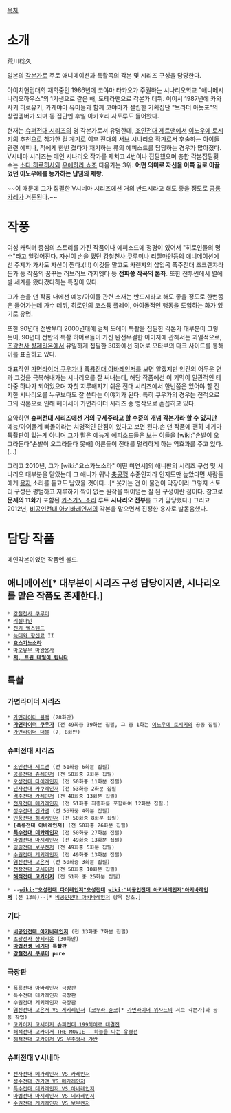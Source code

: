 [[목차]]
= 소개 =
荒川稔久

일본의 [[각본가]]로 주로 애니메이션과 특촬쪽의 각본 및 시리즈 구성을 담당한다.

아이치현립대학 재학중인 1986년에 코야마 타카오가 주권하는 시나리오학교 "애니메시나리오하우스"의 1기생으로 같은 해, 도테라맨으로 각본가 데뷔. 이어서 1987년에 카와사키 히로유키, 카게야마 유미들과 함께 코야마가 설립한 기획집단 "브라더 아놋포"의 창립멤버가 되며 동 집단엔 후일 아카호리 사토루도 들어왔다.

현재는 [[슈퍼전대 시리즈]]의 명 각본가로서 유명한데, [[조인전대 제트맨]]에서 [[이노우에 토시키]]의 추천으로 참가한 걸 계기로 이후 전대의 서브 시나리오 작가로서 후술하는 아이돌 관련 에피나, 적에게 한번 졌다가 재기하는 류의 에피소드를 담당하는 경우가 많아졌다. V시네마 시리즈는 메인 시나리오 작가를 제치고 4번이나 집필했으며 총합 각본집필횟수는 [[소다 히로히사]]와 [[우에하라 쇼조]] 다음가는 3위. '''어떤 의미로 자신을 이쪽 길로 이끌었던 이노우에를 능가하는 납땜의 제왕.'''

~~이 때문에 그가 집필한 V시네마 시리즈에선 거의 반드시라고 해도 좋을 정도로 [[공룡카레]]가 거론된다.~~

= 작풍 =
여성 캐릭터 중심의 스토리를 가진 작품이나 에피소드에 정평이 있어서 "히로인물의 명수"라고 일컬어진다. 자신이 손을 댔던 [[강철천사 쿠루미]]나 [[리젤마인]]등의 애니메이션에선 주제가 가사도 자신이 짠다.(!!!) 이것들 말고도 카렌쟈의 삽입곡 폭주전대 조크렌쟈라든가 동 작품의 꿈꾸는 러브러브 라지엣타 등 '''전파쏭 작곡의 본좌.''' 또한 전투씬에서 별에 별 세계를 왔다갔다하는 특징이 있다.

그가 손을 댄 작품 내에선 예능/아이돌 관련 소재는 반드시라고 해도 좋을 정도로 한번쯤은 들어가는데 가수 데뷔, 히로인의 코스튬 플레이, 아이돌적인 행동을 도입하는 화가 있기로 유명.

또한 90년대 전반부터 2000년대에 걸쳐 도에이 특촬을 집필한 각본가 대부분이 그렇듯이, 90년대 전반의 특촬 히어로들이 가진 완전무결한 이미지에 관해서는 괴멸적으로,[[초광전사 샹제리온]]에서 유일하게 집필한 30화에선 히어로 오타쿠의 다크 사이드를 통해 이를 표출하고 있다.

대표작인 [[가면라이더 쿠우가]]나 [[폭룡전대 아바레인저]]를 보면 알겠지만 인간의 어두운 면과 그것을 극복해내가는 시나리오를 잘 써내는데, 해당 작품에선 이 기믹이 일관적인 테마중 하나가 되어있으며 자칫 지루해지기 쉬운 전대 시리즈에서 한번쯤은 있어야 할 진지한 시나리오를 누구보다도 잘 쓴다는 이야기가 된다. 특히 쿠우가의 경우는 전적으로 그의 각본으로 인해 헤이세이 가면라이더 시리즈 중 명작으로 손꼽히고 있다.

요약하면 '''[[슈퍼전대 시리즈]]에선 거의 구세주라고 할 수준의 개념 각본가라 할 수 있지만''' 예능/아이돌계 빠돌이라는 치명적인 단점이 있다고 보면 된다.손 댄 작품에 괜히 네기마 특촬판이 있는게 아니며 그가 맡은 예능계 에피소드들은 보는 이들을 [wiki:"손발이 오그라든다"손발이 오그라들다 못해] 어른들이 전대를 멀리하게 하는 역효과를 주고 있다.(…)

그리고 2010년, 그가 [wiki:"요스가노소라" 어떤 미연시]의 애니판의 시리즈 구성 및 시나리오 대부분을 맡았는데 그 애니가 워낙 [[충공깽]] 수준인지라 인지도만 높았다면 사람들에게 [[용자]] 소리를 듣고도 남았을 것이다…[* 웃기는 건 이 물건이 막장이라 그렇지 스토리 구성은 평범하고 지루하기 짝이 없는 원작을 뛰어넘는 잘 된 구성이란 점이다. 참고로 '''문제의 11화'''가 포함된 [[카스가노 소라]] 루트 '''시나리오 전부'''를 그가 담당했다.] 그리고 2012년, [[비공인전대 아키바레인저]]의 각본을 맡으면서 진정한 용자로 발돋움했다.

= 담당 작품 =
메인각본이었던 작품엔 볼드.

== 애니메이션[* 대부분이 시리즈 구성 담당이지만, 시나리오를 맡은 작품도 존재한다.] ==
 * [[강철천사 쿠루미]]
 * [[리젤마인]]
 * [[진키 엑스텐드]]
 * [[늑대와 향신료]] II
 * '''[[요스가노소라]]'''
 * [[마오유우 마왕용사]]
 * '''[[저, 트윈 테일이 됩니다]]'''

== 특촬 ==
=== 가면라이더 시리즈 ===
 * [[가면라이더 블랙]] (28화만)
 * '''[[가면라이더 쿠우가]]''' (전 49화중 39화분 집필, 그 중 1화는 [[이노우에 토시키]]와 공동 집필)
 * [[가면라이더 더블]] (7, 8화만)

=== 슈퍼전대 시리즈 ===
 * [[조인전대 제트맨]] (전 51화중 6화분 집필)
 * [[공룡전대 쥬레인저]] (전 50화중 7화분 집필)
 * [[오성전대 다이레인저]] (전 50화중 11화분 집필)
 * [[닌자전대 카쿠레인저]] (전 53화중 2화분 집필
 * [[격주전대 카레인저]] (전 48화중 13화분 집필)
 * [[전자전대 메가레인저]] (전 51화중 최종화를 포함하여 12화분 집필.)
 * [[성수전대 긴가맨]] (전 50화중 4화분 집필)
 * [[인풍전대 허리케인저]] (전 50화중 8화분 집필)
 * '''[폭룡전대 아바레인저]''' (전 50화중 26화분 집필)
 * '''[[특수전대 데카레인저]]''' (전 50화중 27화분 집필)
 * [[마법전대 마지레인저]] (전 49화중 13화분 집필)
 * [[굉굉전대 보우켄저]] (전 49화중 5화분 집필)
 * [[수권전대 게키레인저]] (전 49화중 13화분 집필)
 * [[염신전대 고온저]] (전 50화중 3화분 집필)
 * [[천장전대 고세이저]] (전 50화중 10화분 집필)
 * '''[[해적전대 고카이저]]''' (전 51화 중 25화분 집필)

 * --'''[[wiki:"오성전대 다이레인저"오성전대]] [[wiki:"비공인전대 아키바레인저"아키바레인저]]''' (전 13화)--[* [[비공인전대 아키바레인저]] 항목 참조.]

=== 기타 ===
 * '''[[비공인전대 아키바레인저]]''' (전 13화중 7화분 집필)
 * [[초광전사 샹제리온]] (30화만)
 * '''[[마법선생 네기마]] 특촬판'''
 * '''[[강철천사 쿠루미]] pure'''

=== 극장판 ===
 * 폭룡전대 아바레인저 극장판
 * 특수전대 데카레인저 극장판
 * 수권전대 게키레인저 극장판
 * [[염신전대 고온저 VS 게키레인저]] ([[코무라 쥰코]][* [[가면라이더 위자드]]의 서브 각본가]와 공동 작업)
 * [[고카이저 고세이저 슈퍼전대 199히어로 대결전]]
 * [[해적전대 고카이저 THE MOVIE - 하늘을 나는 유령선]]
 * [[해적전대 고카이저 VS 우주형사 갸반]]

=== 슈퍼전대 V시네마 ===
 * [[전자전대 메가레인저 VS 카레인저]]
 * [[성수전대 긴가맨 VS 메가레인저]]
 * [[특수전대 데카레인저 VS 아바레인저]]
 * [[마법전대 마지레인저 VS 데카레인저]]
 * [[수권전대 게키레인저 VS 보우켄저]]

